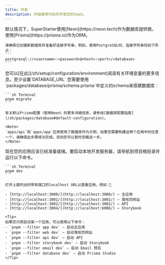 ```yaml
---
title: 开发
description: 开始使用代码并开发您的SaaS。
---
```


<Steps>
  <Step title="创建新数据库">
    默认情况下，SuperStarter使用[Neon](https://neon.tech)作为数据库提供商，使用[Prisma](https://prisma.io)作为ORM。

    请确保已创建新数据库并准备好连接字符串。例如，使用PostgreSQL时，连接字符串将如下所示：
    ```
    postgresql://<username>:<password>@<host>:<port>/<database>
    ```
  </Step>
  <Step title="设置环境变量">
    您可以[在此](/zh/setup/configuration/environment)阅读有关环境变量的更多信息。至少设置`DATABASE_URL`
  </Step>
  <Step title="配置数据库">
    您需要使用`packages/database/prisma/schema.prisma`中定义的schema来搭建数据库：

    ```sh Terminal
    pnpm migrate
    ```

    有关默认Prisma配置（使用Neon）的更多详细信息，请参阅[数据库配置指南](/zh/packages/database#default-configuration)。

    <Note>
    `apps/api`和`apps/app`应用使用了数据库作为示例，如果您需要构建这两个应用中的任意一个，请确保此步骤成功完成。否则您可以暂时忽略这一步。
    </Note>
  </Step>
    <Step title="启动开发服务器">
    现在您的应用应该已经准备就绪。要启动本地开发服务器，请导航到项目根目录并运行以下命令。

    ```sh Terminal
    pnpm dev
    ```

    打开上面列出的带有端口的localhost URL以查看应用，例如 🎉

    - [http://localhost:3000/](http://localhost:3000/) — 主应用
    - [http://localhost:3001/](http://localhost:3001/) — 落地页网站
    - [http://localhost:3002/](http://localhost:3002/) — API
    - [http://localhost:3004/](http://localhost:6006/) — Storybook

    <Tip>
    如果您只想启动某一个应用，可以使用以下命令：
    - `pnpm --filter app dev` — 启动主应用
    - `pnpm --filter web dev` — 启动落地页网站
    - `pnpm --filter api dev` — 启动 API
    - `pnpm --filter storybook dev` — 启动 Storybook
    - `pnpm --filter email dev` — 启动 Email 预览
    - `pnpm --filter database dev` — 启动 Prisma Studio
    </Tip>
  </Step>
</Steps>